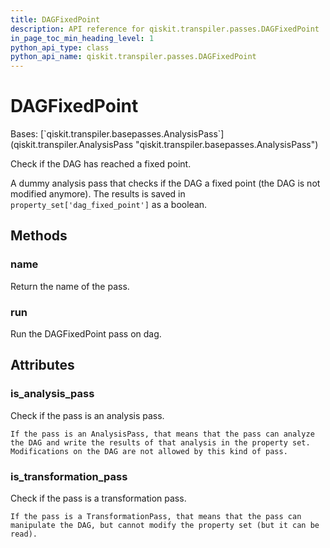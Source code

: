 ```yaml
---
title: DAGFixedPoint
description: API reference for qiskit.transpiler.passes.DAGFixedPoint
in_page_toc_min_heading_level: 1
python_api_type: class
python_api_name: qiskit.transpiler.passes.DAGFixedPoint
---
```


# DAGFixedPoint

<Class id="qiskit.transpiler.passes.DAGFixedPoint" github="https://github.com/qiskit/qiskit/tree/stable/0.22/qiskit/transpiler/passes/utils/dag_fixed_point.py" signature="DAGFixedPoint(*args, **kwargs)">
  Bases: [`qiskit.transpiler.basepasses.AnalysisPass`](qiskit.transpiler.AnalysisPass "qiskit.transpiler.basepasses.AnalysisPass")

  Check if the DAG has reached a fixed point.

  A dummy analysis pass that checks if the DAG a fixed point (the DAG is not modified anymore). The results is saved in `property_set['dag_fixed_point']` as a boolean.

  ## Methods

  ### name

  <Function id="qiskit.transpiler.passes.DAGFixedPoint.name" name="name" signature="DAGFixedPoint.name()">
    Return the name of the pass.
  </Function>

  ### run

  <Function id="qiskit.transpiler.passes.DAGFixedPoint.run" name="run" signature="DAGFixedPoint.run(dag)">
    Run the DAGFixedPoint pass on dag.
  </Function>

  ## Attributes

  ### is\_analysis\_pass

  <Attribute id="qiskit.transpiler.passes.DAGFixedPoint.is_analysis_pass" name="is_analysis_pass">
    Check if the pass is an analysis pass.

    If the pass is an AnalysisPass, that means that the pass can analyze the DAG and write the results of that analysis in the property set. Modifications on the DAG are not allowed by this kind of pass.
  </Attribute>

  ### is\_transformation\_pass

  <Attribute id="qiskit.transpiler.passes.DAGFixedPoint.is_transformation_pass" name="is_transformation_pass">
    Check if the pass is a transformation pass.

    If the pass is a TransformationPass, that means that the pass can manipulate the DAG, but cannot modify the property set (but it can be read).
  </Attribute>
</Class>

